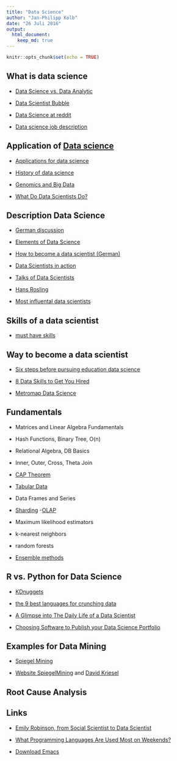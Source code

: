 ```yaml
---
title: "Data Science"
author: "Jan-Philipp Kolb"
date: "26 Juli 2016"
output:
  html_document:
    keep_md: true
---
```


```r
knitr::opts_chunk$set(echo = TRUE)
```

## What is data science

- [Data Science vs. Data Analytic](https://www.import.io/post/data-scientists-vs-data-analysts-why-the-distinction-matters/)

- [Data Scientist Bubble](https://blogs.oracle.com/datawarehousing/entry/why_the_data_scientist_bubble)

- [Data Science at reddit](https://www.reddit.com/r/datascience/)

- [Data science job description](https://hbr.org/2012/10/data-scientist-the-sexiest-job-of-the-21st-century/)

## Application of [Data science](http://www.r-bloggers.com/oreilly-data-scientist-salary-and-tools-survey-november-2014/)

- [Applications for data science](http://www.analyticsvidhya.com/blog/2015/09/applications-data-science/)

- [History of data science](http://www.forbes.com/sites/gilpress/2013/05/28/a-very-short-history-of-data-science/#42bbb11e69fd)

- [Genomics and Big Data](https://www.oreilly.com/ideas/genomics-and-the-role-of-big-data-in-personalizing-the-healthcare-experience)

- [What Do Data Scientists Do?](http://datasciencedegree.wisconsin.edu/data-science/what-do-data-scientists-do/)

## Description Data Science

- [German discussion](http://www.wiwi-treff.de/home/lounge/read.php?ukatid=14&f=28&i=279260&t=279260&collapse=1)

- [Elements of Data Science](http://image.slidesharecdn.com/bigdatachartturckzilis-120629095525-phpapp01/95/slide-1-728.jpg?cb=1340981904f)

- [How to become a data scientist (German)](http://www.focus.de/finanzen/karriere/perspektiven/arbeit-wie-werde-ich-data-scientist_id_3788707.html)

- [Data Scientists in action](https://www.analyticsvidhya.com/blog/2015/09/ultimate-data-scientists-world-today/)

- [Talks of Data Scientists](http://www.kdnuggets.com/2016/02/top-10-tedtalks-data-scientists.html)

- [Hans Rosling](https://www.ted.com/talks/hans_rosling_shows_the_best_stats_you_ve_ever_seen?language=en)

- [Most influental data scientists](http://www.forbes.com/pictures/lmm45emkh/7-hod-lipson-and-michael-schmidt-computer-scientists-cornell-university/#3d2ae44d76e7)

## Skills of a data scientist

- [must have skills](http://www.burtchworks.com/2014/11/17/must-have-skills-to-become-a-data-scientist/)

## Way to become a data scientist

- [Six steps before pursuing education data science](http://www.datascienceweekly.org/blog/26-six-steps-to-take-before-pursuing-education-to-get-a-data-science-job)

- [8 Data Skills to Get You Hired](http://blog.udacity.com/2014/11/data-science-job-skills.html)

- [Metromap Data Science](http://nirvacana.com/thoughts/wp-content/uploads/2013/07/RoadToDataScientist1.png)




## Fundamentals

- Matrices and Linear Algebra Fundamentals
- Hash Functions, Binary Tree, O(n)
- Relational Algebra, DB Basics
- Inner, Outer, Cross, Theta Join
- [CAP Theorem](https://de.wikipedia.org/wiki/CAP-Theorem)
- [Tabular Data](http://webdesign.about.com/od/tables/a/aa122605.htm)
- Data Frames and Series
- [Sharding](https://docs.mongodb.com/manual/sharding/)
-[OLAP](https://de.wikipedia.org/wiki/Online_Analytical_Processing)

- Maximum likelihood estimators
- k-nearest neighbors
- random forests
- [Ensemble methods](https://en.wikipedia.org/wiki/Ensemble_learning)

## R vs. Python for Data Science

- [KDnuggets](http://www.kdnuggets.com/2015/05/r-vs-python-data-science.html)

- [the 9 best languages for crunching data](http://www.fastcompany.com/3030716/the-9-best-languages-for-crunching-data)

- [A Glimpse into The Daily Life of a Data Scientist](https://www.r-bloggers.com/a-glimpse-into-the-daily-life-of-a-data-scientist/)

- [Choosing Software to Publish your Data Science Portfolio](https://www.r-bloggers.com/choosing-software-to-publish-your-data-science-portfolio/)

## Examples for Data Mining

- [Spiegel Mining](https://media.ccc.de/v/33c3-7912-spiegelmining_reverse_engineering_von_spiegel-online#video&t=240)

- [Website SpiegelMining](http://www.dkriesel.com/spiegelmining)
 and [David Kriesel](http://www.dkriesel.com/)


## Root Cause Analysis

## Links

- [Emily Robinson, from Social Scientist to Data Scientist](https://www.r-bloggers.com/emily-robinson-from-social-scientist-to-data-scientist/)


- [What Programming Languages Are Used Most on Weekends?](https://www.r-bloggers.com/what-programming-languages-are-used-most-on-weekends/)

- [Download Emacs](https://sourceforge.net/projects/emacsbinw64/?source=typ_redirect)